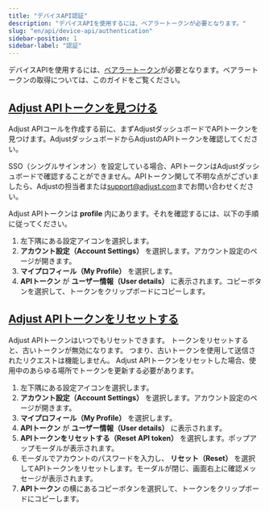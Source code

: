 ```yaml
---
title: "デバイスAPI認証"
description: "デバイスAPIを使用するには、ベアラートークンが必要となります。"
slug: "en/api/device-api/authentication"
sidebar-position: 1
sidebar-label: "認証"
---
```

デバイスAPIを使用するには、[ベアラートークン](https://developer.mozilla.org/en-US/docs/Web/HTTP/Authentication)が必要となります。ベアラートークンの取得については、このガイドをご覧ください。

[Adjust APIトークンを見つける](find-your-adjust-api-token)
-------------------------------------------------

Adjust APIコールを作成する前に、まずAdjustダッシュボードでAPIトークンを見つけます。AdjustダッシュボードからAdjustのAPIトークンを確認してください。
<callout type="important"> 

SSO（シングルサインオン）を設定している場合、APIトークンはAdjustダッシュボードで確認することができません。APIトークン関して不明な点がございましたら、Adjustの担当者または[support@adjust.com](mailto:support@adjust.com)までお問い合わせください。
</Callout> 

Adjust APIトークンは **profile** 内にあります。それを確認するには、以下の手順に従ってください。

1. 左下隅にある設定アイコンを選択します。
2. **アカウント設定（Account Settings）** を選択します。アカウント設定のページが開きます。
3. **マイプロフィール（My Profile）** を選択します。
4. **APIトークン** が **ユーザー情報（User details）** に表示されます。コピーボタンを選択して、トークンをクリップボードにコピーします。

[Adjust APIトークンをリセットする](reset-your-adjust-api-token)
----------------------------------------------------

Adjust APIトークンはいつでもリセットできます。 トークンをリセットすると、古いトークンが無効になります。 つまり、古いトークンを使用して送信されたリクエストは機能しません。 Adjust APIトークンをリセットした場合、使用中のあらゆる場所でトークンを更新する必要があります。

1. 左下隅にある設定アイコンを選択します。
2. **アカウント設定（Account Settings）** を選択します。アカウント設定のページが開きます。
3. **マイプロフィール（My Profile）** を選択します。
4. **APIトークン** が **ユーザー情報（User details）** に表示されます。
5. **APIトークンをリセットする（Reset API token）** を選択します。ポップアップモーダルが表示されます。
6. モーダルでアカウントのパスワードを入力し、 **リセット（Reset）** を選択してAPIトークンをリセットします。モーダルが閉じ、画面右上に確認メッセージが表示されます。
7. **APIトークン** の横にあるコピーボタンを選択して、トークンをクリップボードにコピーします。

